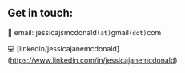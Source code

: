 ## Get in touch:

📧 email: jessicajsmcdonald`(at)`gmail`(dot)`com

💻 [linkedin/jessicajanemcdonald] (https://www.linkedin.com/in/jessicajanemcdonald)



